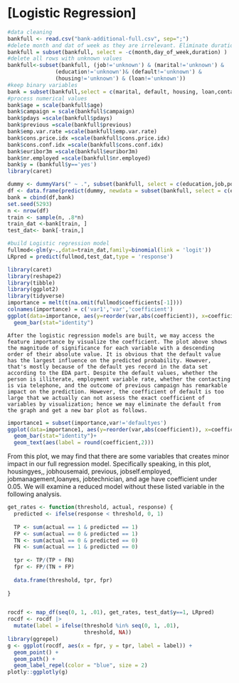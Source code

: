 # [Logistic Regression]
```r
#data cleaning
bankfull <- read.csv("bank-additional-full.csv", sep=";")
#delete month and dat of week as they are irrelevant. Eliminate duration as it has extremely high correlation with target
bankfull = subset(bankfull, select = -c(month,day_of_week,duration) )
#delete all rows with unknown values
bankfull<-subset(bankfull, (job!='unknown') & (marital!='unknown') & 
               (education!='unknown')& (default!='unknown') & 
               (housing!='unknown') & (loan!='unknown'))
#keep binary variables
bank = subset(bankfull,select = c(marital, default, housing, loan,contact))
#process numerical values
bank$age = scale(bankfull$age)
bank$campaign = scale(bankfull$campaign)
bank$pdays =scale(bankfull$pdays)
bank$previous =scale(bankfull$previous)
bank$emp.var.rate =scale(bankfull$emp.var.rate)
bank$cons.price.idx =scale(bankfull$cons.price.idx)
bank$cons.conf.idx =scale(bankfull$cons.conf.idx)
bank$euribor3m =scale(bankfull$euribor3m)
bank$nr.employed =scale(bankfull$nr.employed)
bank$y = (bankfull$y=='yes')
library(caret)

dummy <- dummyVars(" ~ .", subset(bankfull, select = c(education,job,poutcome)))
df <- data.frame(predict(dummy, newdata = subset(bankfull, select = c(education,job,poutcome)))) 
bank = cbind(df,bank)
set.seed(5293)
n <- nrow(df)
train <- sample(n, .8*n)
train_dat <-bank[train, ]
test_dat<- bank[-train,]
```

```r
#build Logistic regression model
fullmod<-glm(y~.,data=train_dat,family=binomial(link = 'logit'))
LRpred = predict(fullmod,test_dat,type = 'response')
```

```r
library(caret)
library(reshape2)
library(tibble)
library(ggplot2)
library(tidyverse)
importance = melt(t(na.omit(fullmod$coefficients[-1])))
colnames(importance) = c('var1','var','coefficient')
ggplot(data=importance, aes(y=reorder(var,abs(coefficient)), x=coefficient)) +
  geom_bar(stat="identity")

```
    After the logistic regression models are built, we may access the feature importance by visualize the coefficient. The plot above shows the magnitude of significance for each variable with a descending order of their absolute value. It is obvious that the default value has the largest influence on the predicted probability. However, that's mostly because of the default yes record in the data set according to the EDA part. Despite the default values, whether the person is illiterate, employment variable rate, whether the contacting is via telephone, and the outcome of previous campaign has remarkable impact on the prediction. However, the coefficient of default is too large that we actually can not assess the exact coefficient of variables by visualization; hence we may eliminate the default from the graph and get a new bar plot as follows.

```r
importance1 = subset(importance,var!='defaultyes')
ggplot(data=importance1, aes(y=reorder(var,abs(coefficient)), x=coefficient)) +
  geom_bar(stat="identity")+
  geom_text(aes(label = round(coefficient,2)))
```
From this plot, we may find that there are some variables that creates minor impact in our full regression model. Specifically speaking, in this plot, 
housingyes,, jobhousemaid, previous, jobself.employed, jobmanagement,loanyes, jobtechnician, and age have coefficient under 0.05. We will examine a reduced model without these listed variable in the following analysis.
```r
get_rates <- function(threshold, actual, response) {
  predicted <- ifelse(response < threshold, 0, 1)
  
  TP <- sum(actual == 1 & predicted == 1)
  FP <- sum(actual == 0 & predicted == 1)
  TN <- sum(actual == 0 & predicted == 0)
  FN <- sum(actual == 1 & predicted == 0)
  
  tpr <- TP/(TP + FN)
  fpr <- FP/(TN + FP)  
  
  data.frame(threshold, tpr, fpr)
  
}


rocdf <- map_df(seq(0, 1, .01), get_rates, test_dat$y==1, LRpred)
rocdf <- rocdf |> 
  mutate(label = ifelse(threshold %in% seq(0, 1, .01),
                        threshold, NA))
library(ggrepel)
g <- ggplot(rocdf, aes(x = fpr, y = tpr, label = label)) +
  geom_point() +
  geom_path() +
  geom_label_repel(color = "blue", size = 2)
plotly::ggplotly(g)
```

